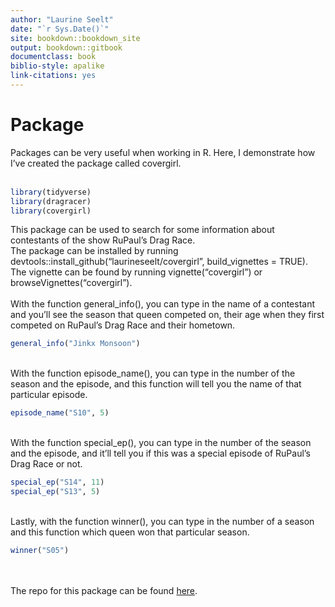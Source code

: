 ```yaml
---
author: "Laurine Seelt"
date: "`r Sys.Date()`"
site: bookdown::bookdown_site
output: bookdown::gitbook
documentclass: book
biblio-style: apalike
link-citations: yes
---
```


# Package

Packages can be very useful when working in R. Here, I demonstrate how I've created the package called covergirl. <br>
<br>
```r
library(tidyverse)
library(dragracer)
library(covergirl)
```
This package can be used to search for some information about contestants of the show RuPaul's Drag Race.
<br>
The package can be installed by running devtools::install_github("laurineseelt/covergirl", build_vignettes = TRUE). The vignette can be found by running vignette("covergirl") or browseVignettes("covergirl").
<br>
<br>
With the function general_info(), you can type in the name of a contestant and you'll see the season that queen competed on, their age when they first competed on RuPaul's Drag Race and their hometown.
<br>
```r
general_info("Jinkx Monsoon")
```
<br>
With the function episode_name(), you can type in the number of the season and the episode, and this function will tell you the name of that particular episode.
<br>
```r
episode_name("S10", 5)
```
<br>
With the function special_ep(), you can type in the number of the season and the episode, and it'll tell you if this was a special episode of RuPaul's Drag Race or not.
<br>
```r
special_ep("S14", 11)
special_ep("S13", 5)
```
<br>
Lastly, with the function winner(), you can type in the number of a season and this function which queen won that particular season.
<br>
```r
winner("S05")
```
<br>
<br>
The repo for this package can be found [here](https://github.com/LaurineSeelt/covergirl).